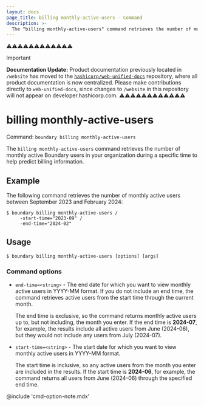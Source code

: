 ```yaml
---
layout: docs
page_title: billing monthly-active-users - Command
description: >-
  The "billing monthly-active-users" command retrieves the number of monthly active users during a specified time period to help you predict user-based pricing.
---
```


⚠️⚠️⚠️⚠️⚠️⚠️⚠️⚠️⚠️⚠️⚠️⚠️
> [!IMPORTANT]  
> **Documentation Update:** Product documentation previously located in `/website` has moved to the [`hashicorp/web-unified-docs`](https://github.com/hashicorp/web-unified-docs) repository, where all product documentation is now centralized. Please make contributions directly to `web-unified-docs`, since changes to `/website` in this repository will not appear on developer.hashicorp.com.
⚠️⚠️⚠️⚠️⚠️⚠️⚠️⚠️⚠️⚠️⚠️⚠️

# billing monthly-active-users

Command: `boundary billing monthly-active-users`

The `billing monthly-active-users` command retrieves the number of monthly active Boundary users in your organization during a specific time to help predict billing information.

## Example

The following command retrieves the number of monthly active users between September 2023 and February 2024:

```shell-session
$ boundary billing monthly-active-users /
     -start-time="2023-09" /
     -end-time="2024-02"
```

## Usage

<CodeBlockConfig hideClipboard>

```shell-session
$ boundary billing monthly-active-users [options] [args]
```

</CodeBlockConfig>

### Command options

- `end-time=<string>` -  The end date for which you want to view monthly active users in YYYY-MM format.
If you do not include an end time, the command retrieves active users from the start time through the current month.

   The end time is exclusive, so the command returns monthly active users up to, but not including, the month you enter.
   If the end time is **2024-07**, for example, the results include all active users from June (2024-06), but they would not include any users from July (2024-07).
- `start-time=<string>` -  The start date for which you want to view monthly active users in YYYY-MM format.

   The start time is inclusive, so any active users from the month you enter are included in the results.
   If the start time is **2024-06**, for example, the command returns all users from June (2024-06) through the specified end time.

@include 'cmd-option-note.mdx'
